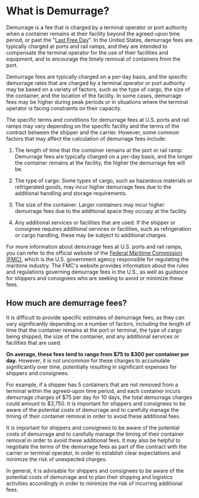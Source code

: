 # What is Demurrage?

Demurrage is a fee that is charged by a terminal operator or port authority when a container remains at their facility beyond the agreed-upon time period, or past the "[Last Free Day](./last-free-day)". In the United States, demurrage fees are typically charged at ports and rail ramps, and they are intended to compensate the terminal operator for the use of their facilities and equipment, and to encourage the timely removal of containers from the port.

Demurrage fees are typically charged on a per-day basis, and the specific demurrage rates that are charged by a terminal operator or port authority may be based on a variety of factors, such as the type of cargo, the size of the container, and the location of the facility. In some cases, demurrage fees may be higher during peak periods or in situations where the terminal operator is facing constraints on their capacity.

The specific terms and conditions for demurrage fees at U.S. ports and rail ramps may vary depending on the specific facility and the terms of the contract between the shipper and the carrier. However, some common factors that may affect the calculation of demurrage fees include:

1. The length of time that the container remains at the port or rail ramp: Demurrage fees are typically charged on a per-day basis, and the longer the container remains at the facility, the higher the demurrage fee will be.

1. The type of cargo: Some types of cargo, such as hazardous materials or refrigerated goods, may incur higher demurrage fees due to the additional handling and storage requirements.

1. The size of the container: Larger containers may incur higher demurrage fees due to the additional space they occupy at the facility.

1. Any additional services or facilities that are used: If the shipper or consignee requires additional services or facilities, such as refrigeration or cargo handling, these may be subject to additional charges.

For more information about demurrage fees at U.S. ports and rail ramps, you can refer to the official website of the [Federal Maritime Commission (FMC)](https://www.fmc.gov/), which is the U.S. government agency responsible for regulating the maritime industry. The FMC's website provides information about the rules and regulations governing demurrage fees in the U.S., as well as guidance for shippers and consignees who are seeking to avoid or minimize these fees.

## How much are demurrage fees?

It is difficult to provide specific estimates of demurrage fees, as they can vary significantly depending on a number of factors, including the length of time that the container remains at the port or terminal, the type of cargo being shipped, the size of the container, and any additional services or facilities that are used.

**On average, these fees tend to range from $75 to $300 per container per day.** However, it is not uncommon for these charges to accumulate significantly over time, potentially resulting in significant expenses for shippers and consignees.

For example, if a shipper has 5 containers that are not removed from a terminal within the agreed-upon time period, and each container incurs demurrage charges of $75 per day for 10 days, the total demurrage charges could amount to $3,750. It is important for shippers and consignees to be aware of the potential costs of demurrage and to carefully manage the timing of their container removal in order to avoid these additional fees.

It is important for shippers and consignees to be aware of the potential costs of demurrage and to carefully manage the timing of their container removal in order to avoid these additional fees. It may also be helpful to negotiate the terms of the demurrage fees as part of the contract with the carrier or terminal operator, in order to establish clear expectations and minimize the risk of unexpected charges.

In general, it is advisable for shippers and consignees to be aware of the potential costs of demurrage and to plan their shipping and logistics activities accordingly in order to minimize the risk of incurring additional fees.
